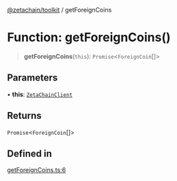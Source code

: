 [@zetachain/toolkit](/src/pages/developers/frontend/toolkit/index.mdx) / getForeignCoins

# Function: getForeignCoins()

> **getForeignCoins**(`this`): `Promise`\<`ForeignCoin`[]\>

## Parameters

• **this**: [`ZetaChainClient`](toolkit/Class.ZetaChainClient.md)

## Returns

`Promise`\<`ForeignCoin`[]\>

## Defined in

[getForeignCoins.ts:6](https://github.com/zeta-chain/toolkit/blob/542ef856894da0ed38ef2a757d2c0d70c2bb020d/packages/client/src/getForeignCoins.ts#L6)
